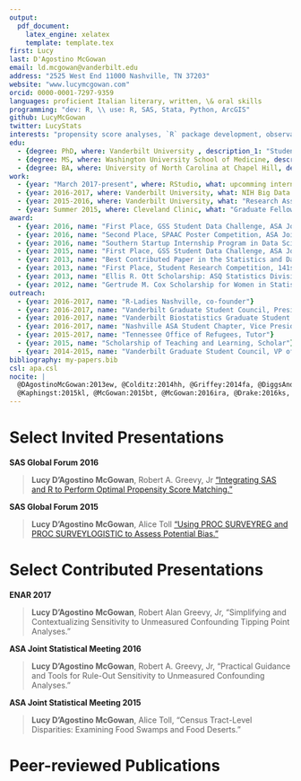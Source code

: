 ```yaml
---
output:
  pdf_document:
    latex_engine: xelatex
    template: template.tex
first: Lucy
last: D'Agostino McGowan
email: ld.mcgowan@vanderbilt.edu
address: "2525 West End 11000 Nashville, TN 37203"
website: "www.lucymcgowan.com"
orcid: 0000-0001-7297-9359
languages: proficient Italian literary, written, \& oral skills 
programming: "dev: R, \\ use: R, SAS, Stata, Python, ArcGIS" 
github: LucyMcGowan
twitter: LucyStats
interests: "propensity score analyses, `R` package development, observational study methods, predictive modeling, large-scale inference, disparities research, community-based participatory research"
edu:
  - {degree: PhD, where: Vanderbilt University , description_1: "Student in Biostatistics, GPA 3.95" }
  - {degree: MS, where: Washington University School of Medicine, description_1: "in Biostatistics, December 2013, GPA 3.88 ", description_2: "Thesis: *Quantitative Assessment of the Community Research Fellows Training Program*"}
  - {degree: BA, where: University of North Carolina at Chapel Hill, description_1: "with Distinction and Highest Honors", description_2: "Religious Studies: GPA 3.92 Romance Languages: GPA 3.86"}
work:
  - {year: "March 2017-present", where: RStudio, what: upcomming internship under Jenny Bryan}
  - {year: 2016-2017, where: Vanderbilt University, what: NIH Big Data to Knowledge Training Fellow}
  - {year: 2015-2016, where: Vanderbilt University, what: "Research Assistant, Department of Biostatistics and Veteran Affairs"}
  - {year: Summer 2015, where: Cleveland Clinic, what: "Graduate Fellow, Department of Quantitative Health Sciences"}
award:
  - {year: 2016, name: "First Place, GSS Student Data Challenge, ASA Joint Statistical Meeting"}
  - {year: 2016, name: "Second Place, SPAAC Poster Competition, ASA Joint Statistical Meeting"}
  - {year: 2016, name: "Southern Startup Internship Program in Data Science (South BDHub)"}
  - {year: 2015, name: "First Place, GSS Student Data Challenge, ASA Joint Statistical Meeting"}
  - {year: 2013, name: "Best Contributed Paper in the Statistics and Data Analysis SAS Global Forum"}
  - {year: 2013, name: "First Place, Student Research Competition, 141st APHA Annual Meeting"}
  - {year: 2013, name: "Ellis R. Ott Scholarship: ASQ Statistics Division"}
  - {year: 2012, name: "Gertrude M. Cox Scholarship for Women in Statistics Honorable Mention"}
outreach: 
  - {year: 2016-2017, name: "R-Ladies Nashville, co-founder"}
  - {year: 2016-2017, name: "Vanderbilt Graduate Student Council, President"}
  - {year: 2016-2017, name: "Vanderbilt Biostatistics Graduate Student Association, Vice President"}
  - {year: 2016-2017, name: "Nashville ASA Student Chapter, Vice President"}
  - {year: 2015-2017, name: "Tennessee Office of Refugees, Tutor"}
  - {year: 2015, name: "Scholarship of Teaching and Learning, Scholar"}
  - {year: 2014-2015, name: "Vanderbilt Graduate Student Council, VP of Social Affairs"}
bibliography: my-papers.bib
csl: apa.csl
nocite: |
  @DAgostinoMcGowan:2013ew, @Colditz:2014hh, @Griffey:2014fa, @DiggsAndrews:2014fb, @Fisher:2014jt,
  @Kaphingst:2015kl, @McGowan:2015bt, @McGowan:2016ira, @Drake:2016ks, @Chen:2015ki
---
```


# Select Invited Presentations
**SAS Global Forum 2016** \fn{Oral Presentation} 

> **Lucy D'Agostino McGowan**, Robert A. Greevy, Jr ["Integrating SAS and R to Perform Optimal Propensity Score Matching."](http://support.sas.com/resources/papers/proceedings16/11420-2016.pdf)

**SAS Global Forum 2015** \fn{Oral Presentation}  

> **Lucy D'Agostino McGowan**, Alice Toll ["Using PROC SURVEYREG and PROC SURVEYLOGISTIC to Assess Potential Bias."](http://support.sas.com/resources/papers/proceedings15/3320-2015.pdf)

# Select Contributed Presentations

**ENAR 2017** \fn{Oral Presentation}  

> **Lucy D'Agostino McGowan**, Robert Alan Greevy, Jr, "Simplifying and Contextualizing Sensitivity to Unmeasured Confounding Tipping Point Analyses."

**ASA Joint Statistical Meeting 2016** \fn{Poster} 

> **Lucy D'Agostino McGowan**, Robert A. Greevy, Jr, "Practical Guidance and Tools for Rule-Out Sensitivity to Unmeasured Confounding Analyses."
	
**ASA Joint Statistical Meeting 2015** \fn{Oral Presentation and Poster}  

> **Lucy D'Agostino McGowan**, Alice Toll, "Census Tract-Level Disparities: Examining Food Swamps and Food Deserts."


# Peer-reviewed Publications 
\vspace{.01cm}